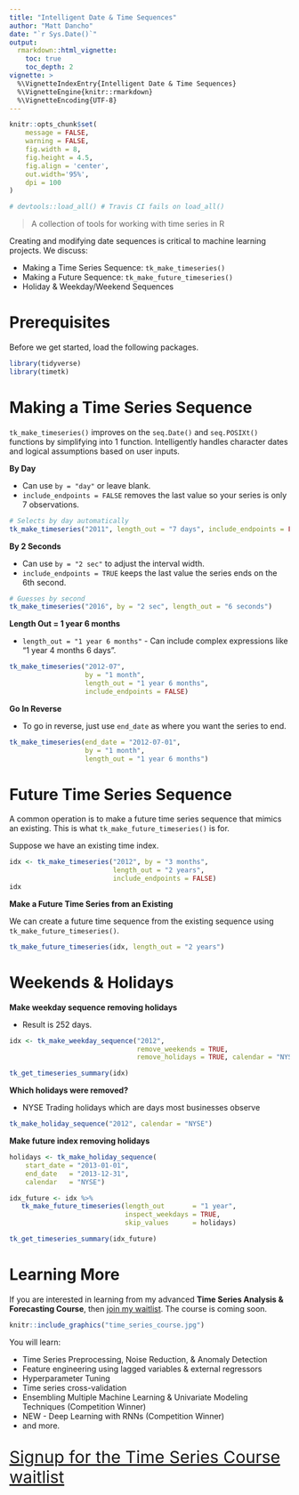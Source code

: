 ```yaml
---
title: "Intelligent Date & Time Sequences"
author: "Matt Dancho"
date: "`r Sys.Date()`"
output: 
  rmarkdown::html_vignette:
    toc: true
    toc_depth: 2
vignette: >
  %\VignetteIndexEntry{Intelligent Date & Time Sequences}
  %\VignetteEngine{knitr::rmarkdown}
  %\VignetteEncoding{UTF-8}
---
```


```r
knitr::opts_chunk$set(
    message = FALSE,
    warning = FALSE,
    fig.width = 8, 
    fig.height = 4.5,
    fig.align = 'center',
    out.width='95%', 
    dpi = 100
)

# devtools::load_all() # Travis CI fails on load_all()
```

> A collection of tools for working with time series in R

Creating and modifying date sequences is critical to machine learning projects. We discuss:

- Making a Time Series Sequence: `tk_make_timeseries()`
- Making a Future Sequence: `tk_make_future_timeseries()`
- Holiday & Weekday/Weekend Sequences


# Prerequisites

Before we get started, load the following packages.

```r
library(tidyverse)
library(timetk)
```

# Making a Time Series Sequence

`tk_make_timeseries()` improves on the `seq.Date()` and `seq.POSIXt()` functions by simplifying into 1 function. Intelligently handles character dates and logical assumptions based on user inputs.

__By Day__

- Can use `by = "day"` or leave blank. 
- `include_endpoints = FALSE` removes the last value so your series is only 7 observations. 

```r
# Selects by day automatically
tk_make_timeseries("2011", length_out = "7 days", include_endpoints = FALSE)
```

__By 2 Seconds__

- Can use `by = "2 sec"` to adjust the interval width.
- `include_endpoints = TRUE` keeps the last value the series ends on the 6th second. 

```r
# Guesses by second
tk_make_timeseries("2016", by = "2 sec", length_out = "6 seconds")
```

__Length Out = 1 year 6 months__

- `length_out = "1 year 6 months"` - Can include complex expressions like "1 year 4 months 6 days".

```r
tk_make_timeseries("2012-07", 
                   by = "1 month",
                   length_out = "1 year 6 months", 
                   include_endpoints = FALSE)
```

__Go In Reverse__

- To go in reverse, just use `end_date` as where you want the series to end. 

```r
tk_make_timeseries(end_date = "2012-07-01", 
                   by = "1 month",
                   length_out = "1 year 6 months")
```

# Future Time Series Sequence

A common operation is to make a future time series sequence that mimics an existing. This is what `tk_make_future_timeseries()` is for. 


Suppose we have an existing time index. 

```r
idx <- tk_make_timeseries("2012", by = "3 months", 
                          length_out = "2 years", 
                          include_endpoints = FALSE)
idx
```

__Make a Future Time Series from an Existing__

We can create a future time sequence from the existing sequence using `tk_make_future_timeseries()`. 

```r
tk_make_future_timeseries(idx, length_out = "2 years")
```


# Weekends & Holidays

__Make weekday sequence removing holidays__

- Result is 252 days.

```r
idx <- tk_make_weekday_sequence("2012",
                                remove_weekends = TRUE, 
                                remove_holidays = TRUE, calendar = "NYSE")

tk_get_timeseries_summary(idx)
```

__Which holidays were removed?__

- NYSE Trading holidays which are days most businesses observe 

```r
tk_make_holiday_sequence("2012", calendar = "NYSE")
```


__Make future index removing holidays__

```r
holidays <- tk_make_holiday_sequence(
    start_date = "2013-01-01",
    end_date   = "2013-12-31",
    calendar   = "NYSE")

idx_future <- idx %>%
   tk_make_future_timeseries(length_out       = "1 year",
                             inspect_weekdays = TRUE,
                             skip_values      = holidays)

tk_get_timeseries_summary(idx_future)
```

# Learning More

If you are interested in learning from my advanced __Time Series Analysis & Forecasting Course__, then [join my waitlist](https://mailchi.mp/business-science/time-series-forecasting-course-coming-soon). The course is coming soon. 

```r
knitr::include_graphics("time_series_course.jpg")
```

You will learn:

- Time Series Preprocessing, Noise Reduction, & Anomaly Detection
- Feature engineering using lagged variables & external regressors
- Hyperparameter Tuning
- Time series cross-validation
- Ensembling Multiple Machine Learning & Univariate Modeling Techniques (Competition Winner)
- NEW - Deep Learning with RNNs (Competition Winner)
- and more.

<p class="text-center" style="font-size:30px;">
<a href="https://mailchi.mp/business-science/time-series-forecasting-course-coming-soon">Signup for the Time Series Course waitlist</a>
</p>

